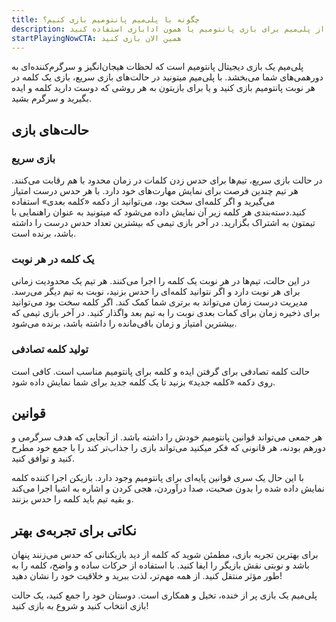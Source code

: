 ```yaml
---
title: چگونه با پلی‌میم پانتومیم بازی کنیم؟
description: چطور از پلی‌میم برای بازی‌ پانتومیم یا همون ادابازی استفاده کنید.
startPlayingNowCTA: همین الان بازی کنید
---
```


پلی‌میم یک بازی دیجیتال پانتومیم است که لحظات هیجان‌انگیز و سرگرم‌کننده‌ای به دورهمی‌های شما می‌بخشد. با پلی‌میم میتونید در حالت‌های بازی سریع، بازی یک کلمه در هر نوبت پانتومیم بازی کنید و یا برای بازیتون به هر روشی که دوست دارید کلمه و ایده بگیرید و سرگرم بشید.

## حالت‌های بازی

### بازی سریع

در حالت بازی سریع، تیم‌ها برای حدس زدن کلمات در زمان محدود با هم رقابت می‌کنند. هر تیم چندین فرصت برای نمایش مهارت‌های خود دارد. با هر حدس درست امتیاز می‌گیرید و اگر کلمه‌ای سخت بود، می‌توانید از دکمه «کلمه بعدی» استفاده کنید.دسته‌بندی هر کلمه زیر آن نمایش داده می‌شود که میتونید به عنوان راهنمایی با تیمتون به اشتراک بگزارید. در آخر بازی تیمی که بیشترین  تعداد حدس درست را داشته باشد، برنده است.

### یک کلمه در هر نوبت

در این حالت، تیم‌ها در هر نوبت یک کلمه را اجرا می‌کنند. هر تیم یک محدودیت زمانی برای هر نوبت دارد و اگر نتوانید کلمه‌ای را حدس بزنید، نوبت به تیم دیگر می‌رسد. مدیریت درست زمان می‌تواند به برتری شما کمک کند. اگر کلمه‌ سخت بود می‌توانید برای ذخیره زمان برای کمات بعدی نوبت را به تیم بعد واگذار کنید. در آخر بازی تیمی که بیشترین امتیاز و زمان باقی‌مانده را داشته باشد، برنده می‌شود.

### تولید کلمه تصادفی

حالت کلمه تصادفی برای گرفتن ایده و کلمه برای پانتومیم مناسب است. کافی است روی دکمه «کلمه جدید» بزنید تا یک کلمه جدید برای شما نمایش داده شود.

## قوانین

هر جمعی می‌تواند قوانین پانتومیم خودش را داشته باشد. از آنجایی که هدف سرگرمی و دورهم بودنه، هر قانونی که فکر میکنید می‌تواند بازی را جذاب‌تر کند را با جمع خود مطرح کنید و توافق کنید.

با این حال یک سری قوانین پایه‌ای برای پانتومیم وجود دارد. بازیکن اجرا کننده کلمه نمایش داده شده را بدون صحبت، صدا درآوردن، هجی کردن و اشاره به اشیا اجرا می‌کند و بقیه تیم باید کلمه را حدس بزنند.

## نکاتی برای تجربه‌ی بهتر

برای بهترین تجربه بازی، مطمئن شوید که کلمه از دید بازیکنانی که حدس می‌زنند پنهان باشد و نوبتی نقش بازیگر را ایفا کنید. با استفاده از حرکات ساده و واضح، کلمه را به طور مؤثر منتقل کنید. از همه مهم‌تر، لذت ببرید و خلاقیت خود را نشان دهید!

پلی‌میم یک بازی پر از خنده، تخیل و همکاری است. دوستان خود را جمع کنید، یک حالت بازی انتخاب کنید و شروع به بازی کنید!